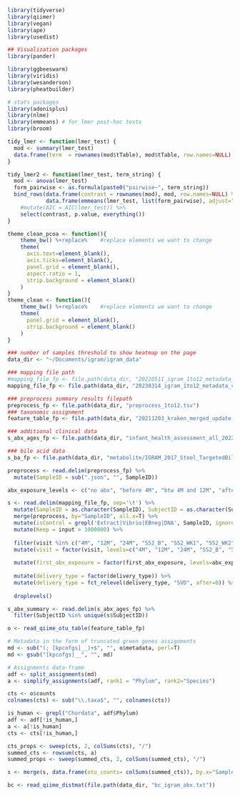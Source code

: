 

```r
library(tidyverse)
library(qiimer)
library(vegan)
library(ape)
library(usedist)

## Visualization packages
library(pander)

library(ggbeeswarm)
library(viridis)
library(wesanderson)
library(pheatbuilder)

# stats packages
library(adonisplus)
library(nlme)
library(emmeans) # for lmer post-hoc tests
library(broom)
```

```r
tidy_lmer <- function(lmer_test) {
  mod <- summary(lmer_test)
  data.frame(term  = rownames(mod$tTable), mod$tTable, row.names=NULL)
}

tidy_lmer2 <- function(lmer_test, term_string) {
  mod <- anova(lmer_test)
  form_pairwise <- as.formula(paste0("pairwise~", term_string))
  bind_rows(data.frame(contrast = rownames(mod), mod, row.names=NULL) %>% rename(df=numDF),
            data.frame(emmeans(lmer_test, list(form_pairwise), adjust="tukey")[[2]])) %>%
    #mutate(AIC = AIC(lmer_test)) %>%
    select(contrast, p.value, everything())
}

theme_clean_pcoa <- function(){ 
    theme_bw() %+replace%    #replace elements we want to change
    theme(
      axis.text=element_blank(),
      axis.ticks=element_blank(),
      panel.grid = element_blank(), 
      aspect.ratio = 1,
      strip.background = element_blank()
    )
}
theme_clean <- function(){ 
    theme_bw() %+replace%    #replace elements we want to change
    theme(
      panel.grid = element_blank(), 
      strip.background = element_blank()
    )
}
```


```r
### number of samples threshold to show heatmap on the page
data_dir <- "~/Documents/igram/igram_data"

### mapping file path
#mapping_file_fp <- file.path(data_dir, "20220511_igram_1to12_metadata_complete.tsv")
mapping_file_fp <- file.path(data_dir, "20230314_igram_1to12_metadata_complete.tsv")

### preprocess summary results filepath
preprocess_fp <- file.path(data_dir, "preprocess_1to12.tsv")
### taxonomic assignment 
feature_table_fp <- file.path(data_dir, "20211203_kraken_merged_update.txt")

### additional clinical data
s_abx_ages_fp <- file.path(data_dir, "infant_health_assessment_all_2022_01_12_abxSummary.txt")

### bile acid data
s_ba_fp <- file.path(data_dir, "metabolite/IGRAM_2017_Stool_TargetedBileAcids.txt")
```


```r
preprocess <- read.delim(preprocess_fp) %>%
  mutate(SampleID = sub(".json", "", SampleID))

abx_exposure_levels <- c("no abx", "before 4M", "btw 4M and 12M", "after 12M")

s <- read.delim(mapping_file_fp, sep='\t') %>%
  mutate(SampleID = as.character(SampleID), SubjectID = as.character(SubjectID)) %>%
  merge(preprocess, by="SampleID", all.x=T) %>%
  mutate(isControl = grepl('Extract|Vibrio|EBneg|DNA', SampleID, ignore.case = T)) %>%
  mutate(Keep = input > 1000000) %>%
  
  filter(visit %in% c("4M", "12M", "24M", "SS2_B", "SS2_WK1", "SS2_WK2", "SS2_WK3")) %>%
  mutate(visit = factor(visit, levels=c("4M", "12M", "24M", "SS2_B", "SS2_WK1", "SS2_WK2", "SS2_WK3"))) %>%
  
  mutate(first_abx_exposure = factor(first_abx_exposure, levels=abx_exposure_levels)) %>%
  
  mutate(delivery_type = factor(delivery_type)) %>%
  mutate(delivery_type = fct_relevel(delivery_type, "SVD", after=0)) %>%
  
  droplevels()

s_abx_summary <- read.delim(s_abx_ages_fp) %>%
  filter(SubjectID %in% unique(s$SubjectID))

```

```r
o <- read_qiime_otu_table(feature_table_fp)

# Metadata in the form of truncated green genes assignments
md <- sub("(; [kpcofgs]__)+$", "", o$metadata, perl=T)
md <- gsub("[kpcofgs]__", "", md)  

# Assignments data-frame
adf <- split_assignments(md)
a <- simplify_assignments(adf, rank1 = "Phylum", rank2="Species")

cts <- o$counts
colnames(cts) <- sub("\\.taxa$", "", colnames(cts))

is_human <- grepl("Chordata", adf$Phylum)
adf <- adf[!is_human,]
a <- a[!is_human]
cts <- cts[!is_human,]

cts_props <- sweep(cts, 2, colSums(cts), "/")
summed_cts <- rowsum(cts, a) 
summed_props <- sweep(summed_cts, 2, colSums(summed_cts), "/")

s <- merge(s, data.frame(otu_counts= colSums(summed_cts)), by.x="SampleID", by.y="row.names", all.x=T)
```


```r
bc <- read_qiime_distmat(file.path(data_dir, "bc_igram_abx.txt"))
```